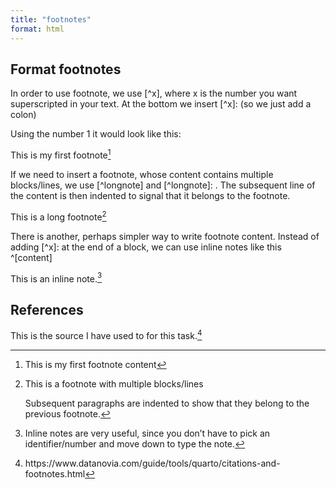 ```yaml
---
title: "footnotes"
format: html
---
```


## Format footnotes

In order to use footnote, we use \[\^x\], where x is the number you want superscripted in your text. At the bottom we insert \[\^x\]: (so we just add a colon)

Using the number 1 it would look like this:

This is my first footnote[^1]

[^1]: This is my first footnote content

If we need to insert a footnote, whose content contains multiple blocks/lines, we use \[\^longnote\] and \[\^longnote\]: . The subsequent line of the content is then indented to signal that it belongs to the footnote.

This is a long footnote[^2]

[^2]: This is a footnote with multiple blocks/lines

    Subsequent paragraphs are indented to show that they belong to the previous footnote.

There is another, perhaps simpler way to write footnote content. Instead of adding \[\^x\]: at the end of a block, we can use inline notes like this \^\[content\]

This is an inline note.[^3]

[^3]: Inline notes are very useful, since you don't have to pick an identifier/number and move down to type the note.

## References

This is the source I have used to for this task.^[https://www.datanovia.com/guide/tools/quarto/citations-and-footnotes.html]
